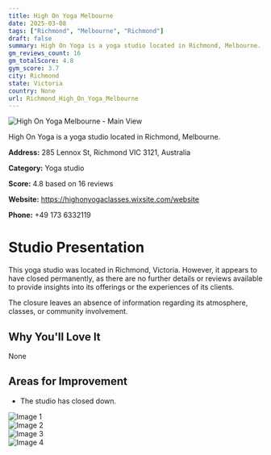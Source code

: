 ```yaml
---
title: High On Yoga Melbourne
date: 2025-03-08
tags: ["Richmond", "Melbourne", "Richmond"]  
draft: false
summary: High On Yoga is a yoga studio located in Richmond, Melbourne.
gm_reviews_count: 16
gm_totalScore: 4.8
gym_score: 3.7
city: Richmond
state: Victoria
country: None
url: Richmond_High_On_Yoga_Melbourne
---
```


<div className="aspect-[16/9] relative my-8">
  <img 
    src="https://lh5.googleusercontent.com/p/AF1QipOFYj-OBa-OnzjxlEUQuyQlWYhoDgpxtsLZ-6W1=w1920-h1080-k-no"
    alt="High On Yoga Melbourne - Main View"
    className="object-cover absolute inset-0 w-full h-full rounded-lg"
  />
</div>

High On Yoga is a yoga studio located in Richmond, Melbourne.

**Address:** 285 Lennox St, Richmond VIC 3121, Australia

**Category:** Yoga studio

**Score:** 4.8 based on 16 reviews

**Website:** https://highonyogaclasses.wixsite.com/website

**Phone:** +49 173 6332119

# Studio Presentation

This yoga studio was located in Richmond, Victoria. However, it appears to have closed permanently, as there are no further details or reviews available to provide insights into its offerings or the experiences of its clients. 

The closure leaves an absence of information regarding its atmosphere, classes, or community involvement.

## Why You'll Love It

None

## Areas for Improvement

- The studio has closed down.

<div className="grid grid-cols-1 xl:grid-cols-2 gap-4 my-8">
<div className="aspect-[4/3] relative"><img src="https://lh5.googleusercontent.com/p/AF1QipMwuyghE5sSKI8nOhcTgNkgq8FfFkojh8xIF4_U=w1920-h1080-k-no" alt="Image 1" className="object-cover absolute inset-0 w-full h-full rounded-lg" /></div>
<div className="aspect-[4/3] relative"><img src="https://lh5.googleusercontent.com/p/AF1QipOb9LNH939D6WZWwLbvNEmCSwg2V9yfF2FYyVhL=w1920-h1080-k-no" alt="Image 2" className="object-cover absolute inset-0 w-full h-full rounded-lg" /></div>
<div className="aspect-[4/3] relative"><img src="https://lh5.googleusercontent.com/p/AF1QipPK7tJ9A1GNQ-D2szenMOcxaBlmR6PONG-P7O2R=w1920-h1080-k-no" alt="Image 3" className="object-cover absolute inset-0 w-full h-full rounded-lg" /></div>
<div className="aspect-[4/3] relative"><img src="https://lh5.googleusercontent.com/p/AF1QipOTIV94xGCldjwK-Gk9-Sxn2VIJTNZ2SKLiMvB-=w1920-h1080-k-no" alt="Image 4" className="object-cover absolute inset-0 w-full h-full rounded-lg" /></div>
</div>
